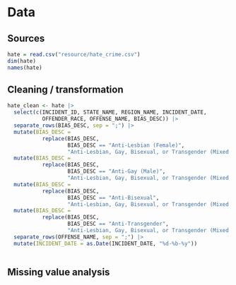 # Data

## Sources

```r
hate = read.csv("resource/hate_crime.csv")
dim(hate)
names(hate)
```

## Cleaning / transformation

```r
hate_clean <- hate |>
  select(c(INCIDENT_ID, STATE_NAME, REGION_NAME, INCIDENT_DATE,
           OFFENDER_RACE, OFFENSE_NAME, BIAS_DESC)) |>
  separate_rows(BIAS_DESC, sep = ";") |>
  mutate(BIAS_DESC =
           replace(BIAS_DESC, 
                   BIAS_DESC == "Anti-Lesbian (Female)",
                   "Anti-Lesbian, Gay, Bisexual, or Transgender (Mixed Group)")) |>
  mutate(BIAS_DESC =
           replace(BIAS_DESC, 
                   BIAS_DESC == "Anti-Gay (Male)",
                   "Anti-Lesbian, Gay, Bisexual, or Transgender (Mixed Group)")) |>
  mutate(BIAS_DESC =
           replace(BIAS_DESC, 
                   BIAS_DESC == "Anti-Bisexual",
                   "Anti-Lesbian, Gay, Bisexual, or Transgender (Mixed Group)")) |>
  mutate(BIAS_DESC =
           replace(BIAS_DESC, 
                   BIAS_DESC == "Anti-Transgender",
                   "Anti-Lesbian, Gay, Bisexual, or Transgender (Mixed Group)")) |>
  separate_rows(OFFENSE_NAME, sep = ";") |>
  mutate(INCIDENT_DATE = as.Date(INCIDENT_DATE, "%d-%b-%y"))
  
```

## Missing value analysis
